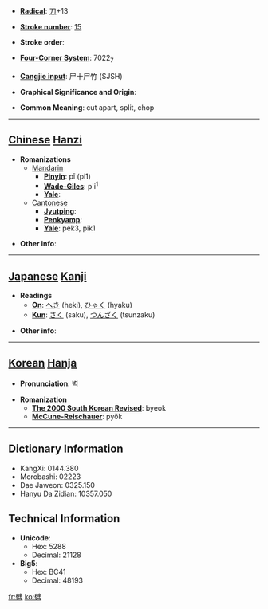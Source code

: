 * '''[[Wiktionary:Chinese radical index| Radical]]''': [[Wiktionary:Chinese radical index 刀|刀]]+13

* '''[[Wiktionary:Chinese total strokes index|Stroke number]]''': [[Wiktionary:Chinese total strokes index 15|15]]

* '''Stroke order''': 

* '''[[Wiktionary:Chinese four corner index|Four-Corner System]]''': 7022<sub>7</sub>

* '''[[Wiktionary:Chinese Cangjie index|Cangjie input]]''': 尸十尸竹 (SJSH)

* '''Graphical Significance and Origin''': 

* '''Common Meaning''': cut apart, split, chop

----

== [[Chinese]] [[Hanzi]] ==

* '''Romanizations'''
** [[Mandarin]]
*** '''[[Pinyin]]''': pī (pi1)
*** '''[[Wade-Giles]]''': p'i<sup>1</sup>
*** '''[[Yale]]''': 
**[[Cantonese]]
***'''[[Jyutping]]''':
***'''[[Penkyamp]]''': 
***'''[[Yale]]''': pek3, pik1

* '''Other info''': 

----

== [[Japanese]] [[Kanji]] ==

* '''Readings'''
** '''[[On]]''': [[へき]] (heki), [[ひゃく]] (hyaku)
** '''[[Kun]]''': [[さく]] (saku), [[つんざく]] (tsunzaku)

* '''Other info''':  

----

== [[Korean]] [[Hanja]] ==

* '''Pronunciation''': 벽

* '''Romanization'''
** '''[[The 2000 South Korean Revised Romanization|The 2000 South Korean Revised]]''': byeok
** '''[[McCune-Reischauer]]''': pyŏk

----

== Dictionary Information ==

* KangXi: 0144.380
* Morobashi: 02223
* Dae Jaweon: 0325.150
* Hanyu Da Zidian: 10357.050

== Technical Information ==

* '''Unicode''':
** Hex: 5288
** Decimal: 21128
* '''Big5''':
** Hex: BC41
** Decimal: 48193

[[fr:劈]]
[[ko:劈]]